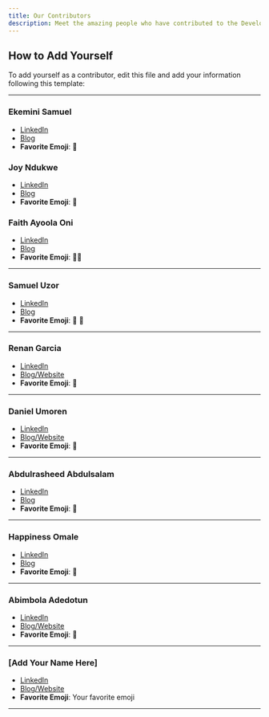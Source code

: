 ```yaml
---
title: Our Contributors
description: Meet the amazing people who have contributed to the Developer Relations Knowledge Base. We appreciate everyone who has shared their expertise and insights!
---
```


## How to Add Yourself

To add yourself as a contributor, edit this file and add your information following this template:

---

### Ekemini Samuel

- [LinkedIn](https://www.linkedin.com/in/ekeminisamuel/)
- [Blog](https://dev.to/envitab)
- **Favorite Emoji**: 🐼

### Joy Ndukwe

- [LinkedIn](https://www.linkedin.com/in/joy-ndukwe/)
- [Blog](ttps://understanding-the-developer-relations-la.hashnode.dev/)
- **Favorite Emoji**: 🙂

### Faith Ayoola Oni

- [LinkedIn](https://www.linkedin.com/in/onifaithayoola)
- [Blog](https://dev.to/ayoola/)
- **Favorite Emoji**: 🤸🏼

--- 

### Samuel Uzor

- [LinkedIn](https://www.linkedin.com/in/samuel-uzor98/)
- [Blog](https://samueluzor.hashnode.dev/)
- **Favorite Emoji**: 🚀 🥑

---


### Renan Garcia

- [LinkedIn](https://www.linkedin.com/in/renanandresgarcia/)
- [Blog/Website](https://dev.to/rengarcia)
- **Favorite Emoji**: 👾

---

### Daniel Umoren

- [LinkedIn](https://www.linkedin.com/in/daniel-umoren/)
- [Blog/Website](https://theumoren.notion.site/Community-Manager-Portfolio-c7c70755fe414686ae5b3fadd5565539)
- **Favorite Emoji**: 🦦

--- 

### Abdulrasheed Abdulsalam

- [LinkedIn](https://www.linkedin.com/in/abdulsalam-dev/)
- [Blog](https://tripletech.hashnode.dev/)
- **Favorite Emoji**: 🥑

---

### Happiness Omale

- [LinkedIn](https://www.linkedin.com/in/happiness-omale/)
- [Blog](https://ml-happy.netlify.app)
- **Favorite Emoji**: 🥑

---

### Abimbola Adedotun

- [LinkedIn](https://www.linkedin.com/in/abimbola-adedotun/)
- [Blog/Website](dotmancodes.hashnode.dev)
- **Favorite Emoji**: 💜

---

### [Add Your Name Here]

- [LinkedIn](your-linkedin-url)
- [Blog/Website](your-blog-url)
- **Favorite Emoji**: Your favorite emoji

---
